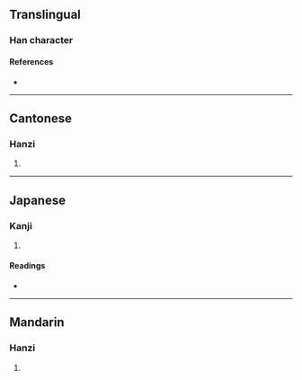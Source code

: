 {{character info}}
==Translingual==

===Han character===
{{Han char|rn=72|rad=日|as=10|sn=14|four=|canj=ABOU|ids=⿰日䍃}}

====References====
* {{Han ref|kx=0498.320|dkj=14078|dj=0867.100|hdz=21530.150|uh=669A|ud=26266}}

----

==Cantonese==

===Hanzi===
{{yue-hanzi|jyut=[[jiu4]]|y=yiu4}}

# {{rfdef|yue|sort=日10}}

----

==Japanese==

===Kanji===
{{ja-kanji|grade=|rs=日10}}

# {{rfdef|ja|sort=日10}}

====Readings====
* {{ja-readings|on=[[よう]] (yō)|kun=[[ひのひかり]] (hinohikari), [[あきらか]] (akiraka)}}

----

==Mandarin==

===Hanzi===
{{cmn-hanzi|pin=[[yáo]] ([[yao2]])|wg=yao<sup>2</sup>}}

# {{rfdef|cmn|sort=日10}}